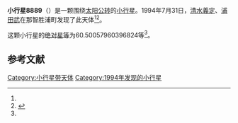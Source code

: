 {{Infobox planet
| bgcolour = #FFFFC0
| name = 8889 Mockturtle
| symbol = 
| image = 
| caption = 
| discovery = yes
| discovery_ref = 
| discoverer = [[清水義定|清水義定]]、[[浦田武|浦田武]]
| discovery_site = [[那智胜浦町|那智胜浦町]] 
| discovered = 1994年7月31日
| designations = yes
| mp_name = 
| named_after = 
| alt_names = 
| mp_category = [[主带小行星|主带小行星]]
| orbit_ref = <ref name="a">[http://ssd.jpl.nasa.gov/sbdb.cgi?sstr=8889 8889 Mockturtle] {{Wayback|url=http://ssd.jpl.nasa.gov/sbdb.cgi?sstr=8889 |date=20160113094205 }}，小行星數據庫瀏覽器（JPL Small-Body Database Browser）－[[美国国家航空航天局|美国国家航空航天局]]喷气推进实验室</ref>
| epoch = 2456400.5 (2013年4月18日更新)
| aphelion = {{convert|3.462296123872861|AU|km|3|abbr=on|lk=out}}
| perihelion = {{convert|2.609021390698484|AU|km|3|abbr=on}}
| semimajor = {{convert|3.035658757285673|AU|km|3|abbr=on}}
| eccentricity = 0.140541939
| period = 1931.869795 [[日|日]]<br />5.29[[儒略年|儒略年]]
| avg_speed = 
| inclination = 11.97865396533646
| asc_node = 322.6675026444487
| mean_anomaly = 
| arg_peri = 60.50057960396824
| satellites = 
| physical_characteristics = yes
| dimensions = 
| mass = 
| density = 
| surface_grav = 
| escape_velocity = 
| sidereal_day = 
| axial_tilt = 
| pole_ecliptic_lat = 
| pole_ecliptic_lon = 
| albedo = 
| temperatures= 
| temp_name1 = 
| mean_temp_1 = 
| max_temp_1 = 
| temp_name2 = 
| max_temp_2 = 
| spectral_type = 
| abs_magnitude = 60.50057960396824
}}

'''小行星8889'''（{{lang-en|8889 Mockturtle}}）是一颗围绕[[太阳|太阳]][[公转|公转]]的[[小行星|小行星]]。1994年7月31日，[[清水義定|清水義定]]、[[浦田武|浦田武]]在那智胜浦町发现了此天体<ref name="a" /><ref>{{cite news|title=小行星列表|url=http://cfa-www.harvard.edu/iau/lists/NumberedMPs.txt|accessdate=2013-07-08|newspaper=哈佛大学|archive-date=2008-05-17|archive-url=https://web.archive.org/web/20080517010638/http://cfa-www.harvard.edu/iau/lists/NumberedMPs.txt|dead-url=no}}</ref>。

这颗小行星的[[绝对星等|绝对星等]]为60.50057960396824等<ref name="a" />。

==参考文献==
{{reflist}}
{{Minor Planet Number|[[小行星8888|小行星8888]]|[[小行星8890|小行星8890]]}}

{{小天体}}

[[Category:小行星带天体|Category:小行星带天体]]
[[Category:1994年发现的小行星|Category:1994年发现的小行星]]

{{asteroid-stub}}